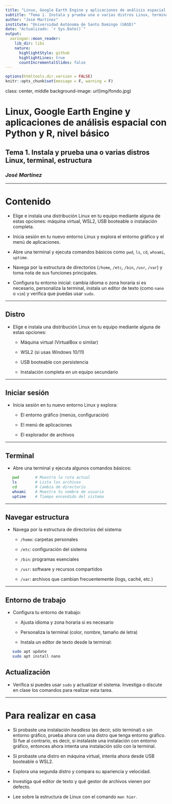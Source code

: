```yaml
---
title: "Linux, Google Earth Engine y aplicaciones de análisis espacial con Python y R, nivel básico"
subtitle: "Tema 1. Instala y prueba una o varias distros Linux, terminal, estructura"
author: "José Martínez"
institute: "Universidad Autónoma de Santo Domingo (UASD)"
date: "Actualizado: `r Sys.Date()`"
output:
  xaringan::moon_reader:
    lib_dir: libs
    nature:
      highlightStyle: github
      highlightLines: true
      countIncrementalSlides: false
---
```


```r
options(htmltools.dir.version = FALSE)
knitr::opts_chunk$set(message = F, warning = F)
```

class: center, middle
background-image: url(img/fondo.jpg)

# Linux, Google Earth Engine y aplicaciones de análisis espacial con Python y R, nivel básico
## Tema 1. Instala y prueba una o varias distros Linux, terminal, estructura
### *José Martínez*

---

# Contenido

- Elige e instala una distribución Linux en tu equipo mediante alguna de estas opciones: máquina virtual, WSL2, USB booteable o instalación completa.
  
- Inicia sesión en tu nuevo entorno Linux y explora el entorno gráfico y el menú de aplicaciones.
  
- Abre una terminal y ejecuta comandos básicos como `pwd`, `ls`, `cd`, `whoami`, `uptime`.
  
- Navega por la estructura de directorios (`/home`, `/etc`, `/bin`, `/usr`, `/var`) y toma nota de sus funciones principales.
  
- Configura tu entorno inicial: cambia idioma o zona horaria si es necesario, personaliza la terminal, instala un editor de texto (como `nano` o `vim`) y verifica que puedas usar `sudo`.

---

## Distro

- Elige e instala una distribución Linux en tu equipo mediante alguna de estas opciones:

  - Máquina virtual (VirtualBox o similar)
  
  - WSL2 (si usas Windows 10/11)
  
  - USB booteable con persistencia
  
  - Instalación completa en un equipo secundario

---

## Iniciar sesión

- Inicia sesión en tu nuevo entorno Linux y explora:

  - El entorno gráfico (menús, configuración)
  
  - El menú de aplicaciones
  
  - El explorador de archivos

---

## Terminal

- Abre una terminal y ejecuta algunos comandos básicos:

```bash
   pwd       # Muestra la ruta actual
   ls        # Lista los archivos
   cd        # Cambia de directorio
   whoami    # Muestra tu nombre de usuario
   uptime    # Tiempo encendido del sistema
```

---

## Navegar estructura

- Navega por la estructura de directorios del sistema:

  - `/home`: carpetas personales
  
  - `/etc`: configuración del sistema
  
  - `/bin`: programas esenciales
  
  - `/usr`: software y recursos compartidos
  
  - `/var`: archivos que cambian frecuentemente (logs, caché, etc.)

---

## Entorno de trabajo

- Configura tu entorno de trabajo:

  - Ajusta idioma y zona horaria si es necesario
  
  - Personaliza la terminal (color, nombre, tamaño de letra)
  
  - Instala un editor de texto desde la terminal:

```bash
   sudo apt update
   sudo apt install nano
```

## Actualización

- Verifica si puedes usar `sudo` y actualizar el sistema. Investiga o discute en clase los comandos para realizar esta tarea.

---

# Para realizar en casa

- Si probaste una instalación *headless* (es decir, sólo terminal) o sin entorno gráfico, prueba ahora con una distro que tenga entorno gráfico. Si fue al contrario, es decir, si instalaste una instalación con entorno gráfico, entonces ahora intenta una instalación sólo con la terminal.

- Si probaste una distro en máquina virtual, intenta ahora desde USB booteable o WSL2.

- Explora una segunda distro y compara su apariencia y velocidad.

- Investiga qué editor de texto y qué gestor de archivos vienen por defecto.

- Lee sobre la estructura de Linux con el comando `man hier`.

